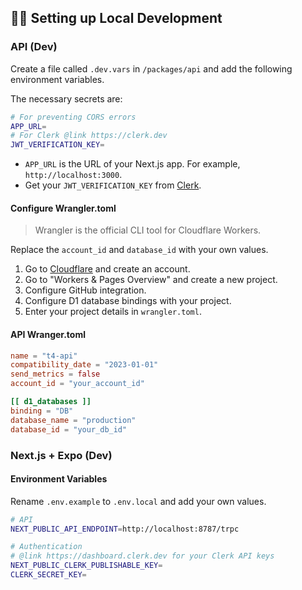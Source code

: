 ## 👨‍💻 Setting up Local Development

### API (Dev)

Create a file called `.dev.vars` in `/packages/api` and add the following environment variables.

The necessary secrets are:

```bash
# For preventing CORS errors
APP_URL=
# For Clerk @link https://clerk.dev
JWT_VERIFICATION_KEY=
```

- `APP_URL` is the URL of your Next.js app. For example, `http://localhost:3000`.
- Get your `JWT_VERIFICATION_KEY` from [Clerk](https://clerk.dev).

#### Configure Wrangler.toml

> Wrangler is the official CLI tool for Cloudflare Workers.

Replace the `account_id` and `database_id` with your own values.

1. Go to [Cloudflare](https://dash.cloudflare.com) and create an account.
2. Go to "Workers & Pages Overview" and create a new project.
3. Configure GitHub integration.
4. Configure D1 database bindings with your project.
5. Enter your project details in `wrangler.toml`.

#### API Wranger.toml

```toml
name = "t4-api"
compatibility_date = "2023-01-01"
send_metrics = false
account_id = "your_account_id"

[[ d1_databases ]]
binding = "DB"
database_name = "production"
database_id = "your_db_id"
```

### Next.js + Expo (Dev)

#### Environment Variables

Rename `.env.example` to `.env.local` and add your own values.

```bash
# API
NEXT_PUBLIC_API_ENDPOINT=http://localhost:8787/trpc

# Authentication
# @link https://dashboard.clerk.dev for your Clerk API keys
NEXT_PUBLIC_CLERK_PUBLISHABLE_KEY=
CLERK_SECRET_KEY=
```
